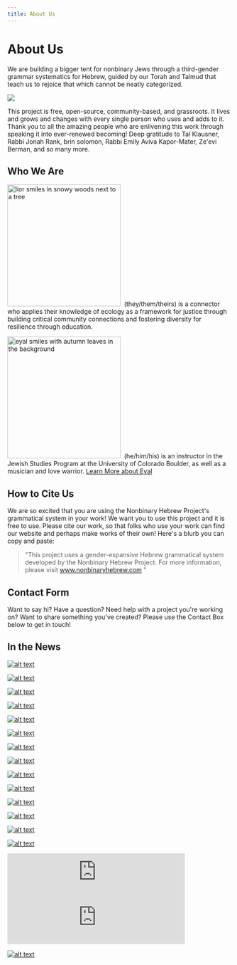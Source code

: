 ```yaml
---
title: About Us
---
```


# About Us

We are building a bigger tent for nonbinary Jews through a third-gender grammar systematics for Hebrew, guided by our Torah and Talmud that teach us to rejoice that which cannot be neatly categorized.

<img src="/img/trans-aleph.png" />

This project is free, open-source, community-based, and grassroots.
It lives and grows and changes with every single person who uses and adds to it.
Thank you to all the amazing people who are enlivening this work through speaking it into ever-renewed becoming!
Deep gratitude to Tal Klausner, Rabbi Jonah Rank, brin solomon, Rabbi Emily Aviva Kapor-Mater, Ze'evi Berman, and so many more.

## Who We Are

<img
  src="lior.png"
  alt="lior smiles in snowy woods next to a tree"
  width="255"
  height="274"
/>
 (they/them/theirs) is a connector who applies their knowledge of ecology as a framework
for justice through building critical community connections and fostering diversity
for resilience through education.

<img
  src="eyal.png"
  alt="eyal smiles with autumn leaves in the background"
  width="255"
  height="274"
/>
 (he/him/his) is an instructor in the Jewish Studies Program at the University of
Colorado Boulder, as well as a musician and love warrior. [Learn More about Eyal](https://www.colorado.edu/jewishstudies/faculty-and-staff/faculty/eyal-rivlin)

## How to Cite Us

We are so excited that you are using the Nonbinary Hebrew Project's grammatical system
in your work!
We want you to use this project and it is free to use.
Please cite our work, so that folks who use your work can find our website and perhaps make works of their own!
Here's a blurb you can copy and paste:

> "This project uses a gender-expansive Hebrew grammatical system developed by the Nonbinary Hebrew Project.
> For more information, please visit www.nonbinaryhebrew.com "

## Contact Form

Want to say hi?
Have a question?
Need help with a project
you're working on?
Want to share something you've created?
Please use the Contact Box below
to get in touch!

## In the News

[![alt text](image.png)](https://www.jta.org/2018/11/19/life-religion/college-student-created-way-transgender-people-speak-hebrew)

[![alt text](image-3.png)](https://www.timesofisrael.com/in-an-increasingly-nonbinary-world-is-gendered-hebrew-willing-to-adapt/)

[![alt text](image-2.png)](https://www.haaretz.com/us-news/u-s-students-invent-new-hebrew-grammar-for-non-binary-speakers-1.6673572)

[![alt text](image-5.png)](https://www.westword.com/news/cu-boulder-student-and-professor-create-space-in-hebrew-for-non-binary-individuals-11062930)

[![alt text](image-6.png)](https://altec.colorado.edu/sec/express/2018/12/09/nonbinary-hebrew)

[![alt text](image-7.png)](https://www.boulderweekly.com/entertainment/the-walls-move-outwards/)

[![alt text](image-8.png)](https://www.colorado.edu/today/2018/12/12/student-constructs-gender-inclusive-hebrew-language-rules?fbclid=IwAR0alMpE7-h7Y-fkk8U5Ln9uGoc4XFVbrBhf4eaGGjqXBKUDSJDxjqL2tpU)

[![alt text](image-9.png)](https://forward.com/culture/417978/why-making-hebrew-nonbinary-is-so-crucial/)

[![alt text](image-10.png)](https://www.them.us/story/queer-inclusive-judaism)

[![alt text](image-11.png)](https://forum.duolingo.com/comment/29759227/A-way-for-nonbinary-people-to-speak-Hebrew-in-the-first-person)

[![alt text](image-12.png)](https://www.juedische-allgemeine.de/juedische-welt/hebraeisch-fuer-alle/)

[![alt text](image-13.png)](https://www.nytimes.com/2019/03/27/style/gender-fluid-bar-bat-mitzvah.html)

[![alt text](image-14.png)](https://anchor.fm/the-activist-hustle/episodes/Episode-3--Love--Gender-Expression--and-Being-Mycelium-e3cc85)

[![alt text](image-15.png)](https://blogs.brandeis.edu/freshideasfromhbi/ending-gendered-hebrew-expanding-jewish-identity/)

<iframe
  src="https://creators.spotify.com/pod/show/the-activist-hustle/embed/episodes/Episode-3--Love--Gender-Expression--and-Being-Mycelium-e3cc85/a-abaj1u"
  height="102px"
  width="400px"
  frameborder="0"
  scrolling="no"
></iframe>

<iframe
  src="https://creators.spotify.com/pod/show/dearqueers/embed/episodes/Dear-Judaism-with-Lior-Gross--Eyal-Rivlin-from-The-Nonbinary-Hebrew-Project-ememnh/a-a3rag18"
  height="102px"
  width="400px"
  frameborder="0"
  scrolling="no"
></iframe>

[![alt text](image-16.png)](https://www.tabletmag.com/sections/community/articles/outside-the-gender-binary)
